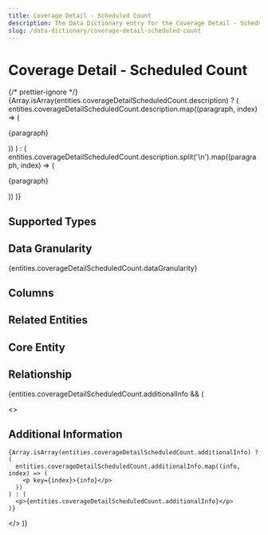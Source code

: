 ```yaml
---
title: Coverage Detail - Scheduled Count
description: The Data Dictionary entry for the Coverage Detail - Scheduled Count entity
slug: /data-dictionary/coverage-detail-scheduled-count
---
```



# Coverage Detail - Scheduled Count

{/* prettier-ignore */}
{Array.isArray(entities.coverageDetailScheduledCount.description) ? (
  entities.coverageDetailScheduledCount.description.map((paragraph, index) => (
    <p key={index}>{paragraph}</p>
))
) : (
entities.coverageDetailScheduledCount.description.split('\n').map((paragraph, index) => (

<p key={index}>{paragraph}</p>
)) )}

## Supported Types

<SupportedTypesTable
  supportedTypes={entities.coverageDetailScheduledCount.supportedTypes}
/>

## Data Granularity

{entities.coverageDetailScheduledCount.dataGranularity}

## Columns

<ColumnsTable columns={entities.coverageDetailScheduledCount.columns} />

## Related Entities

<RelatedEntitiesList
  relatedEntities={entities.coverageDetailScheduledCount.relatedEntities}
/>

## Core Entity

<CoreEntityTable
  coreEntities={entities.coverageDetailScheduledCount.coreEntity}
/>

## Relationship

<RelationshipTable
  relationship={entities.coverageDetailScheduledCount.relationship}
  simple={true}
/>

{entities.coverageDetailScheduledCount.additionalInfo && (

  <>
    <h2>Additional Information</h2>

    {Array.isArray(entities.coverageDetailScheduledCount.additionalInfo) ? (
      entities.coverageDetailScheduledCount.additionalInfo.map((info, index) => (
        <p key={index}>{info}</p>
      ))
    ) : (
      <p>{entities.coverageDetailScheduledCount.additionalInfo}</p>
    )}

  </>
)}
